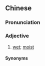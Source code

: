 ==Chinese==
{{zh-forms|s=澹酱酱}}

===Pronunciation===
{{zh-pron
|mn=tâm-chiùⁿ-chiùⁿ
|cat=a
}}

===Adjective===
{{zh-adj}}

# {{lb|zh|Min Nan}} [[wet]]; [[moist]]

====Synonyms====
{{zh-dial|濕乎乎}}